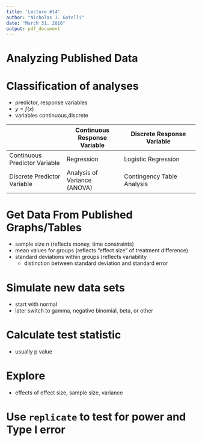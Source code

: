 ```yaml
---
title: 'Lecture #14'
author: "Nicholas J. Gotelli"
date: "March 31, 2016"
output: pdf_document
---
```


# Analyzing Published Data

# Classification of analyses

- predictor, response variables
- $y=f(x)$
- variables continuous,discrete

|  | Continuous Response Variable| Discrete Response Variable
------------- | ------------- | -----------------
Continuous Predictor Variable  | Regression | Logistic Regression
Discrete Predictor Variable | Analysis of Variance (ANOVA)| Contingency Table Analysis

# Get Data From Published Graphs/Tables
- sample size n (reflects money, time constraints)
- mean values for groups (reflects "effect size" of treatment difference)
- standard deviations within groups (reflects variability
  - distinction between standard deviation and standard error

# Simulate new data sets
- start with normal
- later switch to gamma, negative binomial, beta, or other

# Calculate test statistic
- usually p value

# Explore
- effects of effect size, sample size, variance

# Use `replicate` to test for power and Type I error
